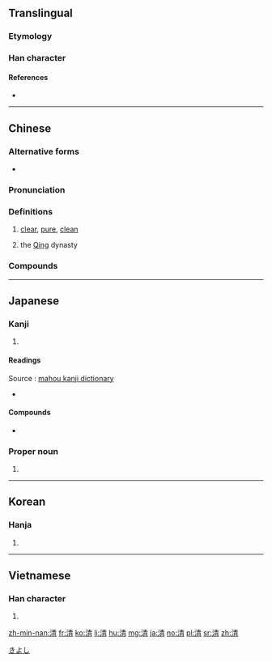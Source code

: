 {{also|淸}}
==Translingual==

===Etymology===
{{Han compound|水|青|alt1=氵|c1=s|c2=p|t1=water|ls=psc}}

===Han character===
{{Han char|rn=85|rad=水|as=08|sn=11|four=35127|canj=EQMB|ids=⿰氵青}}

====References====
* {{Han ref|kx=0633.371|dkj=17695|dj=1038.010|hdz=31637.110|uh=6E05|ud=28165|bh=B24D|bd=45645}}

----

==Chinese==
{{zh-forms}}

===Alternative forms===
* {{zh-l|淸}}

===Pronunciation===
{{zh-pron
|m=qīng
|c=cing1,ceng1
|h=pfs=chhîn
|md=
|mn=chheⁿ/chhiⁿ/chheng
|w=
|mc=y
|oc=y
|cat=a
}}

===Definitions===
{{zh-hanzi}}

# [[clear]], [[pure]], [[clean]]
# {{abbreviation of|lang=zh|{{zh-l|清朝}}|dot=:}} the [[Qing]] dynasty

===Compounds===
{{der3
|{{l|cmn|清白}}
|{{l|cmn|清碧}}
|{{l|cmn|清仓}}
|{{l|cmn|清册}}
|{{l|cmn|清茶}}
|{{l|cmn|清查}}
|{{l|cmn|清产核资}}
|{{l|cmn|清偿}}
|{{l|cmn|清场}}
|{{l|cmn|清唱}}
|{{l|cmn|清炒}}
|{{l|cmn|清澈}}, {{l|cmn|清彻}}
|{{l|cmn|清晨}}
|{{l|cmn|清澄}}
|{{l|cmn|清除}}
|{{l|cmn|清楚}}
|{{l|cmn|清醇}}
|{{l|cmn|清脆}}
|{{l|cmn|清单}}
|{{l|cmn|清淡}}
|{{l|cmn|清党}}
|{{l|cmn|清道}}
|{{l|cmn|清道夫}}
|{{l|cmn|清点}}
|{{l|cmn|清炖}}
|{{l|cmn|清芬}}
|{{l|cmn|清风}}
|{{l|cmn|清风两袖}}
|{{l|cmn|清福}}
|{{l|cmn|清高}}
|{{l|cmn|清稿}}
|{{l|cmn|清歌}}
|{{l|cmn|清官}}
|{{l|cmn|清光}}
|{{l|cmn|清规}}
|{{l|cmn|清规戒律}}
|{{l|cmn|清贵}}
|{{l|cmn|清寒}}
|{{l|cmn|清和}}
|{{l|cmn|清还}}
|{{l|cmn|清灰冷灶}}
|{{l|cmn|清辉}}, {{l|cmn|清晖}}
|{{l|cmn|清火}}
|{{l|cmn|清寂}}
|{{l|cmn|清减}}
|{{l|cmn|清检}}
|{{l|cmn|清健}}
|{{l|cmn|清剿}}
|{{l|cmn|清缴}}
|{{l|cmn|清教徒}}
|{{l|cmn|清洁}}
|{{l|cmn|清洁工}}
|{{l|cmn|清结}}
|{{l|cmn|清劲风}}
|{{l|cmn|清净}}
|{{l|cmn|清静}}
|{{l|cmn|清君侧}}
|{{l|cmn|清俊}}
|{{l|cmn|清峻}}
|{{l|cmn|清口}}
|{{l|cmn|清苦}}
|{{l|cmn|清库}}
|{{l|cmn|清朗}}
|{{l|cmn|清冷}}
|{{l|cmn|清理}}
|{{l|cmn|清丽}}
|{{l|cmn|清廉}}
|{{l|cmn|清凉}}
|{{l|cmn|清凉油}}
|{{l|cmn|清亮}}
|{{l|cmn|清冽}}
|{{l|cmn|清流}}
|{{l|cmn|清美}}
|{{l|cmn|清名}}
|{{l|cmn|清明}}
|{{l|cmn|清喷漆}}
|{{l|cmn|清贫}}
|{{l|cmn|清平}}
|{{l|cmn|清漆}}
|{{l|cmn|清奇}}
|{{l|cmn|清绮}}
|{{l|cmn|清气}}
|{{l|cmn|清讫}}
|{{l|cmn|清浅}}
|{{l|cmn|清欠}}
|{{l|cmn|清秋}}
|{{l|cmn|清癯}}
|{{l|cmn|清曲}}
|{{l|cmn|清趣}}
|{{l|cmn|清泉}}
|{{l|cmn|清热}}
|{{l|cmn|清润}}
|{{l|cmn|清扫}}
|{{l|cmn|清瘦}}
|{{l|cmn|清爽}}
|{{l|cmn|清水墙}}
|{{l|cmn|清水衙门}}
|{{l|cmn|清算}}
|{{l|cmn|清谈}}
|{{l|cmn|清汤}}
|{{l|cmn|清汤寡水}}, {{l|cmn|清汤寡水儿}}
|{{l|cmn|清甜}}
|{{l|cmn|清通}}
|{{l|cmn|清退}}
|{{l|cmn|清婉}}
|{{l|cmn|清晰}}
|{{l|cmn|清晰度}}
|{{l|cmn|清洗}}
|{{l|cmn|清鲜}}
|{{l|cmn|清闲}}
|{{l|cmn|清香}}
|{{l|cmn|清晓}}
|{{l|cmn|清心}}
|{{l|cmn|清新}}
|{{l|cmn|清馨}}
|{{l|cmn|清醒}}
|{{l|cmn|清兴}}
|{{l|cmn|清秀}}
|{{l|cmn|清雅}}
|{{l|cmn|清扬}}
|{{l|cmn|清样}}
|{{l|cmn|清恙}}
|{{l|cmn|清野}}
|{{l|cmn|清夜}}
|{{l|cmn|清一色}}
|{{l|cmn|清议}}
|{{l|cmn|轻逸}}
|{{l|cmn|清音}}
|{{l|cmn|清莹}}
|{{l|cmn|清幽}}
|{{l|cmn|清油}}
|{{l|cmn|清游}}
|{{l|cmn|清越}}
|{{l|cmn|清早}}
|{{l|cmn|清湛}}
|{{l|cmn|清账}}
|{{l|cmn|清真}}
|{{l|cmn|清真教}}
|{{l|cmn|清真寺}}
|{{l|cmn|清蒸}}
|{{l|cmn|清正}}
|{{l|cmn|澄清}}
}}

----

==Japanese==

===Kanji===
{{ja-kanji|grade=4|rs=水08}}

# {{defn|lang=ja|sort=水08}}

====Readings====
Source : [http://www.mahou.org/Kanji/4036/?jouyou mahou kanji dictionary]
* {{ja-readings|goon=[[しょう]] (shō)|kanon=[[せい]] (sei)|toon=[[しん]] (shin)|kun=[[きよい]] (kiyoi), [[きよめる]] (kiyomeru)|nanori=[[あき]] (aki), [[さや]] (saya), [[し]] (shi), [[すが]] (suga), [[すみ]] (sumi), [[せ]] (se), [[ちん]] (chin)}}

====Compounds====
* {{l|ja|清酒|tr=[[せいしゅ]], seishu}}

===Proper noun===
{{ja-pos|k|proper|hira=きよし|rom=Kiyoshi}}

# {{given name|male|lang=ja}}

[[Category:Japanese male given names|きよし]]

----

==Korean==

===Hanja===
{{ko-hanja|hangeul=청|eumhun=|rv=cheong|mr=ch'ŏng|y=cheng}}

# {{defn|lang=ko|sort=水08}}

----

==Vietnamese==

===Han character===
{{vi-hantu|[[thanh]], [[thảnh]], [[thênh]], [[thinh]]|rs=水08}}

# {{defn|lang=vi|sort=水08}}

[[zh-min-nan:清]]
[[fr:清]]
[[ko:清]]
[[li:清]]
[[hu:清]]
[[mg:清]]
[[ja:清]]
[[no:清]]
[[pl:清]]
[[sr:清]]
[[zh:清]]